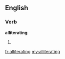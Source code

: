 ==English==
===Verb===
'''alliterating'''
# {{present participle of|[[alliterate]]}}

[[fr:alliterating]]
[[my:alliterating]]